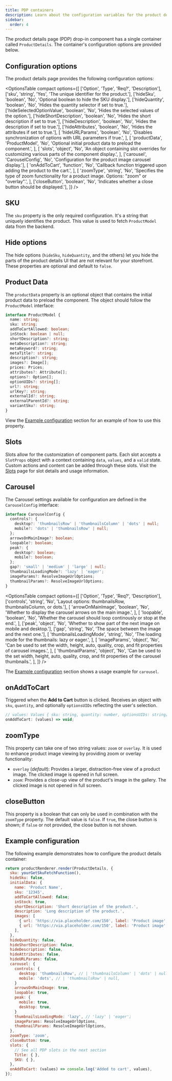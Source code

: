 ```yaml
---
title: PDP containers
description: Learn about the configuration variables for the product detailspage drop-in component.
sidebar:
  order: 4
---
```



The product details page (PDP) drop-in component has a single container called `ProductDetails`. The container's configuration options are provided below.

## Configuration options

The product details page provides the following configuration options:

<OptionsTable
  compact
  options={[
    ['Option', 'Type', 'Req?', 'Description'],
    ['sku', 'string', 'Yes', 'The unique identifier for the product.'],
    ['hideSku', 'boolean', 'No', 'Optional boolean to hide the SKU display.'],
    ['hideQuantity', 'boolean', 'No', 'Hides the quantity selector if set to true.'],
    ['hideSelectedOptionValue', 'boolean', 'No', 'Hides the selected values of the option.'],
    ['hideShortDescription', 'boolean', 'No', 'Hides the short description if set to true.'],
    ['hideDescription', 'boolean', 'No', 'Hides the description if set to true.'],
    ['hideAttributes', 'boolean', 'No', 'Hides the attributes if set to true.'],
    [
      'hideURLParams',
      'boolean',
      'No',
      'Disables synchronization of options with URL parameters if true.',
    ],
    [
      'productData',
      'ProductModel',
      'No',
      'Optional initial product data to preload the component.',
    ],
    [
      'slots',
      'object',
      'No',
      'An object containing slot overrides for customizing various parts of the component display.',
    ],
    ['carousel', 'CarouselConfig', 'No', 'Configuration for the product image carousel display.'],
    [
      'onAddToCart',
      'function',
      'No',
      'Callback function triggered upon adding the product to the cart.',
    ],
    [
      'zoomType',
      'string',
      'No',
      'Specifies the type of zoom functionality for a product image. Options: "zoom" or "overlay".',
    ],
    ['closeButton', 'boolean', 'No', 'Indicates whether a close button should be displayed.'],
  ]}
/>

## SKU

The `sku` property is the only required configuration. It's a string that uniquely identifies the product. This value is used to fetch `ProductModel` data from the backend.

## Hide options

The hide options (`hideSku`, `hideQuantity`, and the others) let you hide the parts of the product details UI that are not relevant for your storefront. These properties are optional and default to `false`.

## Product Data

The `productData` property is an optional object that contains the initial product data to preload the component. The object should follow the `ProductModel` interface:

```ts
interface ProductModel {
  name: string;
  sku: string;
  addToCartAllowed: boolean;
  inStock: boolean | null;
  shortDescription?: string;
  metaDescription?: string;
  metaKeyword?: string;
  metaTitle?: string;
  description?: string;
  images?: Image[];
  prices: Prices;
  attributes?: Attribute[];
  options?: Option[];
  optionUIDs?: string[];
  url?: string;
  urlKey?: string;
  externalId?: string;
  externalParentId?: string;
  variantSku?: string;
}
```

View the [Example configuration](#example-configuration) section for an example of how to use this property.

## Slots

Slots allow for the customization of component parts. Each slot accepts a `SlotProps` object with a context containing `data`, `values`, and a `valid` state. Custom actions and content can be added through these slots. Visit the [Slots](/dropins/product-details/pdp-slots/) page for slot details and usage information.

## Carousel

The Carousel settings available for configuration are defined in the `CarouselConfig` interface:

```ts
interface CarouselConfig {
  controls?: {
    desktop?: 'thumbnailsRow' | 'thumbnailsColumn' | 'dots' | null;
    mobile?: 'dots' | 'thumbnailsRow' | null;
  };
  arrowsOnMainImage?: boolean;
  loopable?: boolean;
  peak?: {
    desktop?: boolean;
    mobile?: boolean;
  };
  gap?: 'small' | 'medium' | 'large' | null;
  thumbnailsLoadingMode?: 'lazy' | 'eager';
  imageParams?: ResolveImageUrlOptions;
  thumbnailParams?: ResolveImageUrlOptions;
}
```

<OptionsTable
  compact
  options={[
    ['Option', 'Type', 'Req?', 'Description'],
    ['controls', 'string', 'No', 'Layout options: thumbnailsRow, thumbnailsColumn, or dots.'],
    [
      'arrowOnMainImage',
      'boolean',
      'No',
      'Whether to display the carousel arrows on the main image.',
    ],
    [
      'loopable',
      'boolean',
      'No',
      'Whether the carousel should loop continously or stop at the end.',
    ],
    ['peak', 'object', 'No', 'Whether to show part of the next image on mobile and desktop.'],
    ['gap', 'string', 'No', 'The space between the image and the next one.'],
    [
      'thumbnailsLoadingMode',
      'string',
      'No',
      'The loading mode for the thumbnails: lazy or eager.',
    ],
    [
      'imageParams',
      'object',
      'No',
      'Can be used to set the width, height, auto, quality, crop, and fit properties of carousel images.',
    ],
    [
      'thumbnailParams',
      'object',
      'No',
      'Can be used to the set width, height, auto, quality, crop, and fit properties of the carousel thumbnails.',
    ],
  ]}
/>

The [Example configuration](#example-configuration) section shows a usage example for `carousel`.

## onAddToCart

Triggered when the **Add to Cart** button is clicked. Receives an object with `sku`, `quantity`, and optionally `optionsUIDs` reflecting the user's selection.

```js
// values: Values { sku: string, quantity: number, optionsUIDs: string[] }
onAddToCart: (values) => void;
```

## zoomType

This property can take one of two string values: `zoom` or `overlay`. It is used to enhance product image viewing by providing zoom or overlay functionality:

- `overlay` (_default_): Provides a larger, distraction-free view of a product image. The clicked image is opened in full screen.
- `zoom`: Provides a close-up view of the product's image in the gallery. The clicked image is not opened in full screen.

## closeButton

This property is a boolean that can only be used in combination with the `zoomType` property. The default value is `false`. If `true`, the close button is shown; if `false` or not provided, the close button is not shown.

## Example configuration

The following example demonstrates how to configure the product details container:

```js
return productRenderer.render(ProductDetails, {
  sku: yourGetSkuFetchFunction(),
  hideSku: false,
  initialData: {
    name: 'Product Name',
    sku: '12345',
    addToCartAllowed: false;
    inStock: true,
    shortDescription: 'Short description of the product.',
    description: 'Long description of the product.',
    images: [
      { url: 'https://via.placeholder.com/150', label: 'Product image', width: 150, height: 150},
      { url: 'https://via.placeholder.com/150', label: 'Product image', width: 150, height: 150},
    ],
  },
  hideQuantity: false,
  hideShortDescription: false,
  hideDescription: false,
  hideAttributes: false,
  hideURLParams: false,
  carousel: {
    controls: {
      desktop: 'thumbnailsRow', // | 'thumbnailsColumn' | 'dots' | null,
      mobile: 'dots', // | 'thumbnailsRow' | null,
    }
    arrowsOnMainImage: true,
    loopable: true,
    peak: {
      mobile: true,
      desktop: true,
    }
    thumbnailsLoadingMode: 'lazy', // 'lazy' | 'eager';
    imageParams: ResolveImageUrlOptions,
    thumbnailParams: ResolveImageUrlOptions,
  },
  zoomType: 'zoom',
  closeButton: true,
  slots: {
    // See all PDP slots in the next section
    Title: { },
    SKU: { },
  },
  onAddToCart: (values) => console.log('Added to cart', values),
});
```
